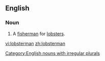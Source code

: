 ==English==

===Noun===
{{en-noun|lobstermen}}

#A [[fisherman]] for [[lobster]]s.

[[Category:English nouns with irregular plurals]]

[[vi:lobsterman]]
[[zh:lobsterman]]